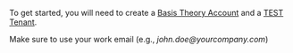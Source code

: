 
<!-- This doesn't contain headings because they are not supported by the TOC -->
<!-- https://github.com/facebook/docusaurus/issues/3915 -->

To get started, you will need to create a [Basis Theory Account](/docs/concepts/access-controls#basis-theory-account) and a [TEST Tenant](/docs/concepts/access-controls#what-are-tenants).

<AuthButtons />

<Alert type={Alerts.WARNING}>Make sure to use your work email (e.g., _john.doe@<span>yourcompany.com</span>_)</Alert>
